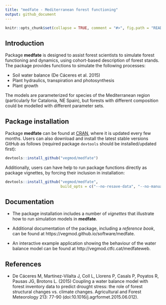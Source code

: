 ```yaml
---
title: "medfate - Mediterranean forest functioning"
output: github_document
---
```


```r

knitr::opts_chunk$set(collapse = TRUE, comment = "#>", fig.path = "README-")
```

## Introduction

Package **medfate** is designed to assist forest scientists to simulate forest functioning and dynamics, using cohort-based description of forest stands. The package provides functions to simulate the following processes:

+ Soil water balance (De Cáceres et al. 2015)
+ Plant hydraulics, transpiration and photosynthesis
+ Plant growth

The models are parameterized for species of the Mediterranean region (particularly for Catalonia, NE Spain), but forests with different composition could be modelled with different parameter sets.

## Package installation

Package **medfate** can be found at [CRAN](https://CRAN.R-project.org/package=medfate), where it is updated every few months. Users can also download and install the latest stable versions GitHub as follows (required package `devtools` should be installed/updated first):

```r
devtools::install_github("vegmod/medfate")
```

Additionally, users can have help to run package functions directly as package vignettes, by forcing their inclusion in installation: 
```r
devtools::install_github("vegmod/medfate", 
                         build_opts = c("--no-resave-data", "--no-manual"))
```

## Documentation

+ The package installation includes a number of *vignettes* that illustrate how to run simulation models in **medfate**. 

+ Additional documentation of the package, including a *reference book*, can be found at https://vegmod.github.io/software/medfate. 

+ An interactive example application showing the behaviour of the water balance model can be found at http://vegmod.ctfc.cat/medfateweb.

## References

+ De Cáceres M, Martínez-Vilalta J, Coll L, Llorens P, Casals P, Poyatos R, Pausas JG, Brotons L. (2015) Coupling a water balance model with forest inventory data to predict drought stress: the role of forest structural changes vs. climate changes. Agricultural and Forest Meteorology 213: 77-90 (doi:10.1016/j.agrformet.2015.06.012).


